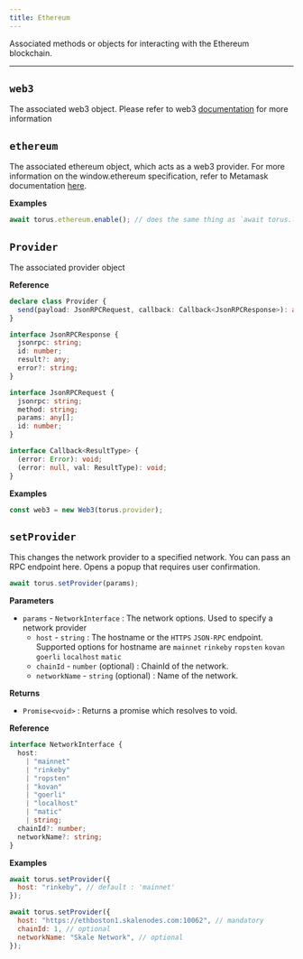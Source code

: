 ```yaml
---
title: Ethereum
---
```


Associated methods or objects for interacting with the Ethereum blockchain.

---

## `web3`

The associated web3 object. Please refer to web3
[documentation](https://github.com/ethereum/wiki/wiki/JavaScript-API) for more
information

## `ethereum`

The associated ethereum object, which acts as a web3 provider. For more
information on the window.ethereum specification, refer to Metamask
documentation [here](https://github.com/MetaMask/metamask-inpage-provider).

**Examples**

```javascript
await torus.ethereum.enable(); // does the same thing as `await torus.login();`
```

## `Provider`

The associated provider object

**Reference**

```typescript
declare class Provider {
  send(payload: JsonRPCRequest, callback: Callback<JsonRPCResponse>): any;
}

interface JsonRPCResponse {
  jsonrpc: string;
  id: number;
  result?: any;
  error?: string;
}

interface JsonRPCRequest {
  jsonrpc: string;
  method: string;
  params: any[];
  id: number;
}

interface Callback<ResultType> {
  (error: Error): void;
  (error: null, val: ResultType): void;
}
```

**Examples**

```javascript
const web3 = new Web3(torus.provider);
```

## `setProvider`

This changes the network provider to a specified network. You can pass an RPC
endpoint here. Opens a popup that requires user confirmation.

```javascript
await torus.setProvider(params);
```

**Parameters**

- `params` - `NetworkInterface` : The network options. Used to specify a network
  provider
  - `host` - `string` : The hostname or the `HTTPS` `JSON-RPC` endpoint.
    Supported options for hostname are `mainnet` `rinkeby` `ropsten` `kovan`
    `goerli` `localhost` `matic`
  - `chainId` - `number` \(optional\) : ChainId of the network.
  - `networkName` - `string` \(optional\) : Name of the network.

**Returns**

- `Promise<void>` : Returns a promise which resolves to void.

**Reference**

```typescript
interface NetworkInterface {
  host:
    | "mainnet"
    | "rinkeby"
    | "ropsten"
    | "kovan"
    | "goerli"
    | "localhost"
    | "matic"
    | string;
  chainId?: number;
  networkName?: string;
}
```

**Examples**

```javascript
await torus.setProvider({
  host: "rinkeby", // default : 'mainnet'
});
```

```javascript
await torus.setProvider({
  host: "https://ethboston1.skalenodes.com:10062", // mandatory
  chainId: 1, // optional
  networkName: "Skale Network", // optional
});
```
